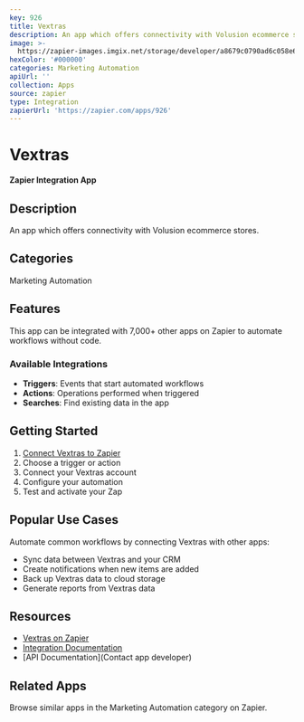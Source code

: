 ```yaml
---
key: 926
title: Vextras
description: An app which offers connectivity with Volusion ecommerce stores.
image: >-
  https://zapier-images.imgix.net/storage/developer/a8679c0790ad6c058e6756744c254056.jpg?auto=format%2Ccompress&ixlib=python-3.0.0&q=50
hexColor: '#000000'
categories: Marketing Automation
apiUrl: ''
collection: Apps
source: zapier
type: Integration
zapierUrl: 'https://zapier.com/apps/926'
---
```

# Vextras

**Zapier Integration App**

## Description

An app which offers connectivity with Volusion ecommerce stores.

## Categories

Marketing Automation

## Features

This app can be integrated with 7,000+ other apps on Zapier to automate workflows without code.

### Available Integrations

- **Triggers**: Events that start automated workflows
- **Actions**: Operations performed when triggered
- **Searches**: Find existing data in the app

## Getting Started

1. [Connect Vextras to Zapier](https://zapier.com/apps/926)
2. Choose a trigger or action
3. Connect your Vextras account
4. Configure your automation
5. Test and activate your Zap

## Popular Use Cases

Automate common workflows by connecting Vextras with other apps:

- Sync data between Vextras and your CRM
- Create notifications when new items are added
- Back up Vextras data to cloud storage
- Generate reports from Vextras data

## Resources

- [Vextras on Zapier](https://zapier.com/apps/926)
- [Integration Documentation](https://zapier.com/apps/926/integrations)
- [API Documentation](Contact app developer)

## Related Apps

Browse similar apps in the Marketing Automation category on Zapier.
